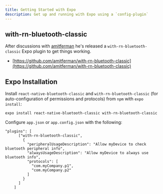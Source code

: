 ```yaml
---
title: Getting Started with Expo
description: Get up and running with Expo using a `config-plugin`
---
```


## with-rn-bluetooth-classic

After discussions with [amitferman](https://github.com/amitferman) he's released a `with-rn-bluetooth-classic` Expo plugin to get things working.

- [https://github.com/amitferman/with-rn-bluetooth-classic](https://github.com/amitferman/with-rn-bluetooth-classic)

## Expo Installation

Install `react-native-bluetooth-classic` and `with-rn-bluetooth-classic` (for auto-configuration of permissions and protocols) from `npm` with `expo install`:

```
expo install react-native-bluetooth-classic with-rn-bluetooth-classic
```

Configure `app.json` or `app.config.json` with the following:

```
"plugins": [
      ["with-rn-bluetooth-classic",
        {
          "peripheralUsageDescription": "Allow myDevice to check bluetooth peripheral info",
          "alwaysUsageDescription": "Allow myDevice to always use bluetooth info",
          "protocols": [
            "com.myCompany.p1",
            "com.myCompany.p2"
          ]
        }
      ]
    ]
```
